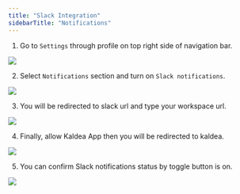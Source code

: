 ```yaml
---
title: "Slack Integration"
sidebarTitle: "Notifications"
---
```


1. Go to `Settings` through profile on top right side of navigation bar.

![](/images/notifications-1.png)

2. Select `Notifications` section and turn on `Slack notifications`.

![](/images/notifications-2.png)

3. You will be redirected to slack url and type your workspace url.

![](/images/notifications-3.png)

4. Finally, allow Kaldea App then you will be redirected to kaldea.

![](/images/notifications-4.png)

5. You can confirm Slack notifications status by toggle button is on.

![](/images/notifications-5.png)
